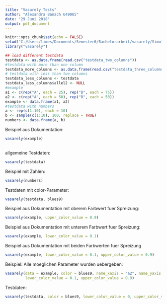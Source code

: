 ```yaml
---
title: "Vasarely Tests"
author: "Alexandra Banach 649005"
date: "29 Juni 2018"
output: pdf_document
---
```


```r
knitr::opts_chunk$set(echo = FALSE)
setwd("C:/Users/limes/Documents/Semester6/Bachelorarbeit/vasarely/Simulation")
library("vasarely")

## load different testdata
testdata <- as.data.frame(read.csv("testdata_two_columns"))
#testdata with more than one column
testdata_more_columns <- as.data.frame(read.csv("testdata_three_columns"))
# testdata with less than two columns
testdata_less_columns <- testdata
testdata_less_columns$allel2 <- NULL
#example
a1 <- c(rep("A", each = 25), rep("B", each = 75))
a2 <- c(rep("A", each = 50), rep("B", each = 50))
example <- data.frame(a1, a2)
#testdata with numbers
a <- rep(c(1:10), each = 10)
b <- sample(c(1:10), 100, replace = TRUE)
numbers <- data.frame(a, b)
```
Beispiel aus Dokumentation:
```r
vasarely(example)
  
```
allgemeine Testdaten:
```r
vasarely(testdata)
```
Beispiel mit Zahlen:
```r
vasarely(numbers)
```
Testdaten mit color-Parameter:
```r
vasarely(testdata, blues9)
```
Beispiel aus Dokumentation mit oberem Farbwert fuer Spreizung:
```r
vasarely(example, upper_color_value = 0.9)
```
Beispiel aus Dokumentation mit unterem Farbwert fuer Spreizung:
```r
vasarely(example, lower_color_value = 0.1)
```
Beispiel aus Dokumentation mit beiden Farbwerten fuer Spreizung
```r
vasarely(example, lower_color_value = 0.1, upper_color_value = 0.9)
```
Beispiel: Alle moeglichen Parameter wurden uebergeben: 
```r
vasarely(data = example, color = blues9, name_xaxis = "a2", name_yaxis = "a1", 
         lower_color_value = 0.1, upper_color_value = 0.9)
```
Testdaten: 
```r
vasarely(testdata, color = blues9, lower_color_value = 0, upper_color_value = 0.15)
```
